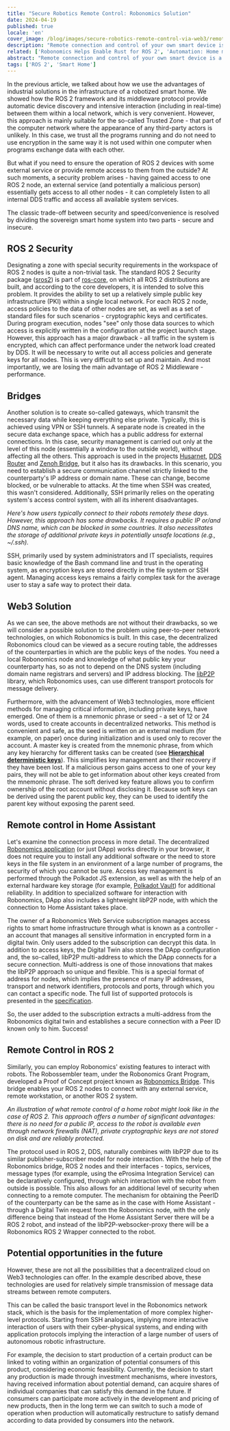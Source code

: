 ```yaml
---
title: "Secure Robotics Remote Control: Robonomics Solution"
date: 2024-04-19
published: true
locale: 'en'
cover_image: /blog/images/secure-robotics-remote-control-via-web3/remote_control_cover.png
description: "Remote connection and control of your own smart device is a very popular feature among users. However, such a trivial task still causes a lot of difficulties for inexperienced users - from overcoming NAT to security issues. In a new article, we will show how these difficulties can be overcome with the help of Robonomics."
related: ['Robonomics Helps Enable Rust for ROS 2', 'Automation: Home meets Industrial']
abstract: "Remote connection and control of your own smart device is a very popular feature among users. However, such a trivial task still causes a lot of difficulties for inexperienced users - from overcoming NAT to security issues. In a new article, we will show how these difficulties can be overcome with the help of Robonomics."
tags: ['ROS 2', 'Smart Home']
---
```


In the previous article, we talked about how we use the advantages of industrial solutions in the infrastructure of a robotized smart home. We showed how the ROS 2 framework and its middleware protocol provide automatic device discovery and intensive interaction (including in real-time) between them within a local network, which is very convenient. However, this approach is mainly suitable for the so-called Trusted Zone - that part of the computer network where the appearance of any third-party actors is unlikely. In this case, we trust all the programs running and do not need to use encryption in the same way it is not used within one computer when programs exchange data with each other.

But what if you need to ensure the operation of ROS 2 devices with some external service or provide remote access to them from the outside? At such moments, a security problem arises - having gained access to one ROS 2 node, an external service (and potentially a malicious person) essentially gets access to all other nodes - it can completely listen to all internal DDS traffic and access all available system services.

The classic trade-off between security and speed/convenience is resolved by dividing the sovereign smart home system into two parts - secure and insecure.

## ROS 2 Security

Designating a zone with special security requirements in the workspace of ROS 2 nodes is quite a non-trivial task. The standard ROS 2 Security package ([sros2](https://docs.ros.org/en/rolling/Concepts/Intermediate/About-Security.html)) is part of [ros-core](https://ros.org/reps/rep-2001.html#id32), on which all ROS 2 distributions are built, and according to the core developers, it is intended to solve this problem. It provides the ability to set up a relatively simple public key infrastructure (PKI) within a single local network. For each ROS 2 node, access policies to the data of other nodes are set, as well as a set of standard files for such scenarios - cryptographic keys and certificates. During program execution, nodes "see" only those data sources to which access is explicitly written in the configuration at the project launch stage. However, this approach has a major drawback - all traffic in the system is encrypted, which can affect performance under the network load created by DDS. It will be necessary to write out all access policies and generate keys for all nodes. This is very difficult to set up and maintain. And most importantly, we are losing the main advantage of ROS 2 Middleware - performance.

## Bridges

Another solution is to create so-called gateways, which transmit the necessary data while keeping everything else private. Typically, this is achieved using VPN or SSH tunnels. A separate node is created in the secure data exchange space, which has a public address for external connections. In this case, security management is carried out only at the level of this node (essentially a window to the outside world), without affecting all the others. This approach is used in the projects [Husarnet](https://github.com/husarnet/husarnet), [DDS Router](https://github.com/eProsima/DDS-Router) and [Zenoh Bridge](https://github.com/eclipse-zenoh/zenoh-plugin-ros2dds), but it also has its drawbacks. In this scenario, you need to establish a secure communication channel strictly linked to the counterparty's IP address or domain name. These can change, become blocked, or be vulnerable to attacks. At the time when SSH was created, this wasn't considered. Additionally, SSH primarily relies on the operating system's access control system, with all its inherent disadvantages.

<RbImage zoom src="/blog/images/secure-robotics-remote-control-via-web3/remote_control_legacy_approach.png" alt="Classic Remote Control via public IP and SSH/VPN" />

*Here's how users typically connect to their robots remotely these days. However, this approach has some drawbacks. It requires a public IP or/and DNS name, which can be blocked in some countries. It also necessitates the storage of additional private keys in potentially unsafe locations (e.g., ~/.ssh).*

SSH, primarily used by system administrators and IT specialists, requires basic knowledge of the Bash command line and trust in the operating system, as encryption keys are stored directly in the file system or SSH agent. Managing access keys remains a fairly complex task for the average user to stay a safe way to protect their data.

## Web3 Solution

As we can see, the above methods are not without their drawbacks, so we will consider a possible solution to the problem using peer-to-peer network technologies, on which Robonomics is built. In this case, the decentralized Robonomics cloud can be viewed as a secure routing table, the addresses of the counterparties in which are the public keys of the nodes. You need a local Robonomics node and knowledge of what public key your counterparty has, so as not to depend on the DNS system (including domain name registrars and servers) and IP address blocking. The [libP2P](https://libp2p.io/) library, which Robonomics uses, can use different transport protocols for message delivery.

Furthermore, with the advancement of Web3 technologies, more efficient methods for managing critical information, including private keys, have emerged. One of them is a mnemonic phrase or seed - a set of 12 or 24 words, used to create accounts in decentralized networks. This method is convenient and safe, as the seed is written on an external medium (for example, on paper) once during initialization and is used only to recover the account. A master key is created from the mnemonic phrase, from which any key hierarchy for different tasks can be created (see **[Hierarchical deterministic keys](https://docs.substrate.io/reference/command-line-tools/subkey/#hierarchical-deterministic-keys)**). This simplifies key management and their recovery if they have been lost. If a malicious person gains access to one of your key pairs, they will not be able to get information about other keys created from the mnemonic phrase. The soft derived key feature allows you to confirm ownership of the root account without disclosing it. Because soft keys can be derived using the parent public key, they can be used to identify the parent key without exposing the parent seed.

## Remote control in Home Assistant

Let's examine the connection process in more detail. The decentralized [Robonomics application](https://robonomics.app/) (or just DApp) works directly in your browser, it does not require you to install any additional software or the need to store keys in the file system in an environment of a large number of programs, the security of which you cannot be sure. Access key management is performed through the Polkadot JS extension, as well as with the help of an external hardware key storage (for example, [Polkadot Vault](https://wiki.polkadot.network/docs/polkadot-vault)) for additional reliability. In addition to specialized software for interaction with Robonomics, DApp also includes a lightweight libP2P node, with which the connection to Home Assistant takes place.

<RbImage zoom src="/blog/images/secure-robotics-remote-control-via-web3/robonomics_home_assistant_usecase.png" alt="Home Assistant Remote Control" />

The owner of a Robonomics Web Service subscription manages access rights to smart home infrastructure through what is known as a controller - an account that manages all sensitive information in encrypted form in a digital twin. Only users added to the subscription can decrypt this data. In addition to access keys, the Digital Twin also stores the DApp configuration and, the so-called, libP2P multi-address to which the DApp connects for a secure connection. Multi-address is one of those innovations that makes the libP2P approach so unique and flexible. This is a special format of address for nodes, which implies the presence of many IP addresses, transport and network identifiers, protocols and ports, through which you can contact a specific node. The full list of supported protocols is presented in the [specification](https://github.com/multiformats/multiaddr/blob/master/protocols.csv).

So, the user added to the subscription extracts a multi-address from the Robonomics digital twin and establishes a secure connection with a Peer ID known only to him. Success!

## Remote Control in ROS 2

Similarly, you can employ Robonomics' existing features to interact with robots. The Robossembler team, under the Robonomics Grant Program, developed a Proof of Concept project known as [Robonomics Bridge](https://gitlab.com/robossembler/robonomics_bridge). This bridge enables your ROS 2 nodes to connect with any external service, remote workstation, or another ROS 2 system.

<RbImage zoom src="/blog/images/secure-robotics-remote-control-via-web3/robonomics_ros2_usecase.png" alt="ROS 2 Remote Control with Robonomics" />

*An illustration of what remote control of a home robot might look like in the case of ROS 2. This approach offers a number of significant advantages: there is no need for a public IP, access to the robot is available even through network firewalls (NAT), private cryptographic keys are not stored on disk and are reliably protected.*

The protocol used in ROS 2, DDS, naturally combines with libP2P due to its similar publisher-subscriber model for node interaction. With the help of the Robonomics bridge, ROS 2 nodes and their interfaces - topics, services, message types (for example, using the eProsima Integration Service) can be declaratively configured, through which interaction with the robot from outside is possible. This also allows for an additional level of security when connecting to a remote computer. The mechanism for obtaining the PeerID of the counterparty can be the same as in the case with Home Assistant - through a Digital Twin request from the Robonomics node, with the only difference being that instead of the Home Assistant Server there will be a ROS 2 robot, and instead of the libP2P-websocker-proxy there will be a Robonomics ROS 2 Wrapper connected to the robot.

## Potential opportunities in the future

However, these are not all the possibilities that a decentralized cloud on Web3 technologies can offer. In the example described above, these technologies are used for relatively simple transmission of message data streams between remote computers.

This can be called the basic transport level in the Robonomics network stack, which is the basis for the implementation of more complex higher-level protocols. Starting from SSH analogues, implying more interactive interaction of users with their cyber-physical systems, and ending with application protocols implying the interaction of a large number of users of autonomous robotic infrastructure.

For example, the decision to start production of a certain product can be linked to voting within an organization of potential consumers of this product, considering economic feasibility. Currently, the decision to start any production is made through investment mechanisms, where investors, having received information about potential demand, can acquire shares of individual companies that can satisfy this demand in the future. If consumers can participate more actively in the development and pricing of new products, then in the long term we can switch to such a mode of operation when production will automatically restructure to satisfy demand according to data provided by consumers into the network.